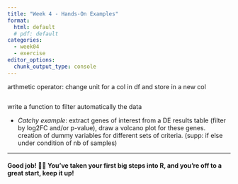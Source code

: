 ```yaml
---
title: "Week 4 - Hands-On Examples"
format: 
  html: default
  # pdf: default
categories: 
  - week04
  - exercise
editor_options: 
  chunk_output_type: console
---
```




arthmetic operator: change unit for a col in df and store in a new col

```r



```


write a function to filter automatically the data

- *Catchy example*: extract genes of interest from a DE results table (filter by log2FC and/or p-value), draw a volcano plot for these genes. creation of dummy variables for different sets of criteria. 
(supp: if else under condition of nb of samples)

---

#### Good job! 👏👏 You've taken your first big steps into R, and you're off to a great start, keep it up! 


